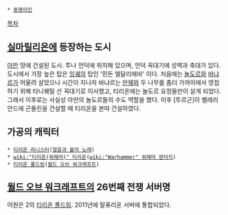  * [[동명이인]]

[[목차]]

== [[실마릴리온]]에 등장하는 도시 ==
[[아만]] 땅에 건설된 도시. 투나 언덕에 위치해 있으며, 언덕 꼭대기에 성벽과 축대가 있다. 도시에서 가장 높은 탑은 [[잉궤]]의 탑인 '민돈 엘달리에바' 이다. 처음에는 [[놀도르]]와 [[바냐르]]가 어울려 살았으나 시간이 지나자 바냐르는 [[만웨]]와 두 나무를 좀더 가까이에서 영접하기 위해 타니퀘틸 산 꼭대기로 이사했고, 티리온에는 놀도르 요정들만이 살게 되었다. 그래서 이후로는 사실상 아만의 놀도르들의 수도 역할을 했다. 이후 [투르곤]이 벨레리안드에 곤돌린을 건설할 때 티리온을 본따 건설하였다.

== 가공의 캐릭터 ==
 * [[티리온 라니스터]]([[얼음과 불의 노래]])
 * [[wiki:"티리온(워해머)" 티리온]]([[wiki:"Warhammer" 워해머 판타지]])
 * [[티리온 폴드링]]([[월드 오브 워크래프트]])

== [[월드 오브 워크래프트]]의 26번째 전쟁 서버명 ==
어원은 2의 [[티리온 폴드링]]. 2011년에 말퓨리온 서버에 통합되었다.
